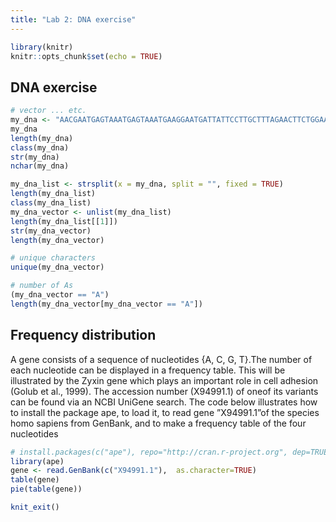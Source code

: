 ```yaml
---
title: "Lab 2: DNA exercise"
---
```


```r
library(knitr)
knitr::opts_chunk$set(echo = TRUE)
```

## DNA exercise
```r
# vector ... etc.
my_dna <- "AACGAATGAGTAAATGAGTAAATGAAGGAATGATTATTCCTTGCTTTAGAACTTCTGGAATTAGAGGACAATATTAATAATACCATCGCACAGTGTTTCTTTGTTGTTAATGCTACAACATACAAAGAGGAAGCATGCAG"
my_dna
length(my_dna)
class(my_dna)
str(my_dna)
nchar(my_dna)
```

```r
my_dna_list <- strsplit(x = my_dna, split = "", fixed = TRUE)
length(my_dna_list)
class(my_dna_list)
my_dna_vector <- unlist(my_dna_list)
length(my_dna_list[[1]])
str(my_dna_vector)
length(my_dna_vector)

# unique characters
unique(my_dna_vector)

# number of As
(my_dna_vector == "A")
length(my_dna_vector[my_dna_vector == "A"])

```


## Frequency distribution
A gene consists of a sequence of nucleotides {A, C, G, T}.The number of each nucleotide can be displayed in a frequency table. This will be illustrated by the Zyxin gene which plays an important role in cell adhesion (Golub et al., 1999).  The accession number (X94991.1) of oneof its variants can be found via an NCBI UniGene search. The code below illustrates how to install the package ape, to load it, to read gene ”X94991.1”of the species homo sapiens from GenBank, and to make a frequency table of the four nucleotides

```r
# install.packages(c("ape"), repo="http://cran.r-project.org", dep=TRUE)
library(ape)
gene <- read.GenBank(c("X94991.1"),  as.character=TRUE)
table(gene)
pie(table(gene))
```

```r
knit_exit()
```
